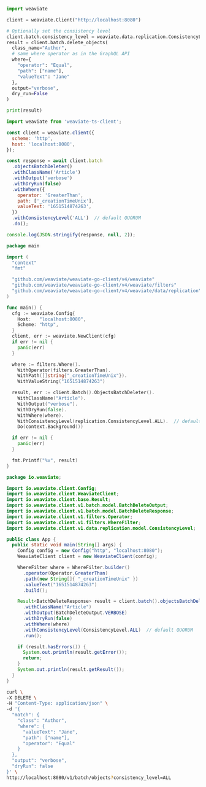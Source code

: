 
<Tabs groupId="languages">
<TabItem value="py" label="Python (v4)">

<PythonV4BatchAPI/>

</TabItem>
<TabItem value="py3" label="Python (v3)">

```python
import weaviate

client = weaviate.Client("http://localhost:8080")

# Optionally set the consistency level
client.batch.consistency_level = weaviate.data.replication.ConsistencyLevel.ALL  # default QUORUM
result = client.batch.delete_objects(
  class_name="Author",
  # same where operator as in the GraphQL API
  where={
    "operator": "Equal",
    "path": ["name"],
    "valueText": "Jane"
  },
  output="verbose",
  dry_run=False
)

print(result)
```

</TabItem>
<TabItem value="js" label="JavaScript/TypeScript">

```js
import weaviate from 'weaviate-ts-client';

const client = weaviate.client({
  scheme: 'http',
  host: 'localhost:8080',
});

const response = await client.batch
  .objectsBatchDeleter()
  .withClassName('Article')
  .withOutput('verbose')
  .withDryRun(false)
  .withWhere({
    operator: 'GreaterThan',
    path: ['_creationTimeUnix'],
    valueText: '1651514874263',
  })
  .withConsistencyLevel('ALL')  // default QUORUM
  .do();

console.log(JSON.stringify(response, null, 2));
```

</TabItem>
<TabItem value="go" label="Go">

```go
package main

import (
  "context"
  "fmt"

  "github.com/weaviate/weaviate-go-client/v4/weaviate"
  "github.com/weaviate/weaviate-go-client/v4/weaviate/filters"
  "github.com/weaviate/weaviate-go-client/v4/weaviate/data/replication"  // for consistency levels
)

func main() {
  cfg := weaviate.Config{
    Host:   "localhost:8080",
    Scheme: "http",
  }
  client, err := weaviate.NewClient(cfg)
  if err != nil {
    panic(err)
  }

  where := filters.Where().
    WithOperator(filters.GreaterThan).
    WithPath([]string{"_creationTimeUnix"}).
    WithValueString("1651514874263")

  result, err := client.Batch().ObjectsBatchDeleter().
    WithClassName("Article").
    WithOutput("verbose").
    WithDryRun(false).
    WithWhere(where).
    WithConsistencyLevel(replication.ConsistencyLevel.ALL).  // default QUORUM
    Do(context.Background())

  if err != nil {
    panic(err)
  }

  fmt.Printf("%v", result)
}
```

</TabItem>
<TabItem value="java" label="Java">

```java
package io.weaviate;

import io.weaviate.client.Config;
import io.weaviate.client.WeaviateClient;
import io.weaviate.client.base.Result;
import io.weaviate.client.v1.batch.model.BatchDeleteOutput;
import io.weaviate.client.v1.batch.model.BatchDeleteResponse;
import io.weaviate.client.v1.filters.Operator;
import io.weaviate.client.v1.filters.WhereFilter;
import io.weaviate.client.v1.data.replication.model.ConsistencyLevel;

public class App {
  public static void main(String[] args) {
    Config config = new Config("http", "localhost:8080");
    WeaviateClient client = new WeaviateClient(config);

    WhereFilter where = WhereFilter.builder()
      .operator(Operator.GreaterThan)
      .path(new String[]{ "_creationTimeUnix" })
      .valueText("1651514874263")
      .build();

    Result<BatchDeleteResponse> result = client.batch().objectsBatchDeleter()
      .withClassName("Article")
      .withOutput(BatchDeleteOutput.VERBOSE)
      .withDryRun(false)
      .withWhere(where)
      .withConsistencyLevel(ConsistencyLevel.ALL)  // default QUORUM
      .run();

    if (result.hasErrors()) {
      System.out.println(result.getError());
      return;
    }
    System.out.println(result.getResult());
  }
}
```

</TabItem>
<TabItem value="curl" label="Curl">

```bash
curl \
-X DELETE \
-H "Content-Type: application/json" \
-d '{
  "match": {
    "class": "Author",
    "where": {
      "valueText": "Jane",
      "path": ["name"],
      "operator": "Equal"
    }
  },
  "output": "verbose",
  "dryRun": false
}' \
http://localhost:8080/v1/batch/objects?consistency_level=ALL
```

</TabItem>
</Tabs>
